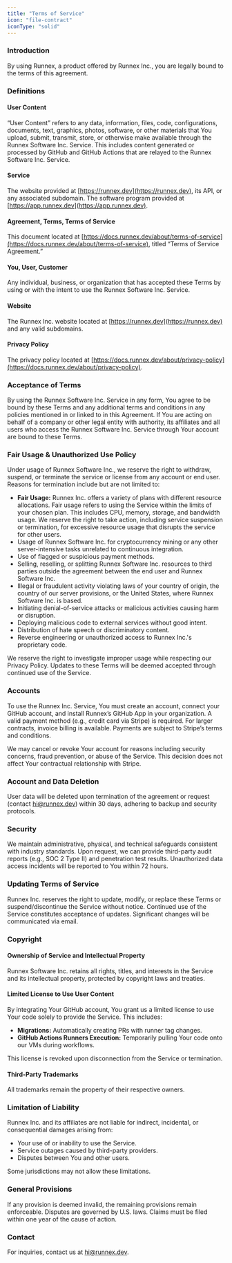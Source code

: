 ```yaml
---
title: "Terms of Service"
icon: "file-contract"
iconType: "solid"
---
```


### Introduction

By using Runnex, a product offered by Runnex Inc., you are legally bound to the
terms of this agreement.

### Definitions

#### User Content

“User Content” refers to any data, information, files, code, configurations,
documents, text, graphics, photos, software, or other materials that You upload,
submit, transmit, store, or otherwise make available through the Runnex Software
Inc. Service. This includes content generated or processed by GitHub and GitHub
Actions that are relayed to the Runnex Software Inc. Service.

#### Service

The website provided at [https://runnex.dev](https://runnex.dev), its API, or
any associated subdomain. The software program provided at
[https://app.runnex.dev](https://app.runnex.dev).

#### Agreement, Terms, Terms of Service

This document located at
[https://docs.runnex.dev/about/terms-of-service](https://docs.runnex.dev/about/terms-of-service),
titled “Terms of Service Agreement.”

#### You, User, Customer

Any individual, business, or organization that has accepted these Terms by using
or with the intent to use the Runnex Software Inc. Service.

#### Website

The Runnex Inc. website located at
[https://runnex.dev](https://runnex.dev) and any valid subdomains.

#### Privacy Policy

The privacy policy located at
[https://docs.runnex.dev/about/privacy-policy](https://docs.runnex.dev/about/privacy-policy).

### Acceptance of Terms

By using the Runnex Software Inc. Service in any form, You agree to be bound by
these Terms and any additional terms and conditions in any policies mentioned in
or linked to in this Agreement. If You are acting on behalf of a company or
other legal entity with authority, its affiliates and all users who access the
Runnex Software Inc. Service through Your account are bound to these Terms.

### Fair Usage & Unauthorized Use Policy

Under usage of Runnex Software Inc., we reserve the right to withdraw, suspend,
or terminate the service or license from any account or end user. Reasons for
termination include but are not limited to:

- **Fair Usage:** Runnex Inc. offers a variety of plans with different
  resource allocations. Fair usage refers to using the Service within the limits
  of your chosen plan. This includes CPU, memory, storage, and bandwidth usage.
  We reserve the right to take action, including service suspension or
  termination, for excessive resource usage that disrupts the service for other
  users.
- Usage of Runnex Software Inc. for cryptocurrency mining or any other
  server-intensive tasks unrelated to continuous integration.
- Use of flagged or suspicious payment methods.
- Selling, reselling, or splitting Runnex Software Inc. resources to third parties outside the agreement between the end user and Runnex Software Inc.
- Illegal or fraudulent activity violating laws of your country of origin, the
  country of our server provisions, or the United States, where Runnex Software
  Inc. is based.
- Initiating denial-of-service attacks or malicious activities causing harm or disruption.
- Deploying malicious code to external services without good intent.
- Distribution of hate speech or discriminatory content.
- Reverse engineering or unauthorized access to Runnex Inc.'s proprietary code.

We reserve the right to investigate improper usage while respecting our Privacy
Policy. Updates to these Terms will be deemed accepted through continued use of
the Service.

### Accounts

To use the Runnex Inc. Service, You must create an account, connect your GitHub
account, and install Runnex’s GitHub App in your organization. A valid payment
method (e.g., credit card via Stripe) is required. For larger contracts, invoice
billing is available. Payments are subject to Stripe’s terms and conditions.

We may cancel or revoke Your account for reasons including security concerns,
fraud prevention, or abuse of the Service. This decision does not affect Your
contractual relationship with Stripe.

### Account and Data Deletion

User data will be deleted upon termination of the agreement or request (contact
[hi@runnex.dev](mailto:hi@runnex.dev)) within 30 days, adhering to backup and
security protocols.

### Security

We maintain administrative, physical, and technical safeguards consistent with
industry standards. Upon request, we can provide third-party audit reports
(e.g., SOC 2 Type II) and penetration test results. Unauthorized data access
incidents will be reported to You within 72 hours.

### Updating Terms of Service

Runnex Inc. reserves the right to update, modify, or replace these Terms or
suspend/discontinue the Service without notice. Continued use of the Service
constitutes acceptance of updates. Significant changes will be communicated via
email.

### Copyright

#### Ownership of Service and Intellectual Property

Runnex Software Inc. retains all rights, titles, and interests in the Service
and its intellectual property, protected by copyright laws and treaties.

#### Limited License to Use User Content

By integrating Your GitHub account, You grant us a limited license to use Your
code solely to provide the Service. This includes:

- **Migrations:** Automatically creating PRs with runner tag changes.
- **GitHub Actions Runners Execution:** Temporarily pulling Your code onto our
  VMs during workflows.

This license is revoked upon disconnection from the Service or termination.

#### Third-Party Trademarks

All trademarks remain the property of their respective owners.

### Limitation of Liability

Runnex Inc. and its affiliates are not liable for indirect, incidental, or
consequential damages arising from:

- Your use of or inability to use the Service.
- Service outages caused by third-party providers.
- Disputes between You and other users.

Some jurisdictions may not allow these limitations.

### General Provisions

If any provision is deemed invalid, the remaining provisions remain enforceable.
Disputes are governed by U.S. laws. Claims must be filed within one year of the
cause of action.

### Contact

For inquiries, contact us at [hi@runnex.dev](mailto:hi@runnex.dev).
